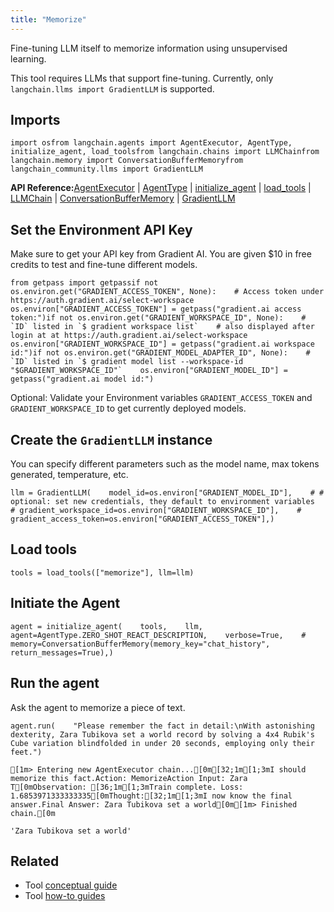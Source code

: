 ```yaml
---
title: "Memorize"
---
```


Fine-tuning LLM itself to memorize information using unsupervised learning.

This tool requires LLMs that support fine-tuning. Currently, only `langchain.llms import GradientLLM` is supported.

## Imports

```
import osfrom langchain.agents import AgentExecutor, AgentType, initialize_agent, load_toolsfrom langchain.chains import LLMChainfrom langchain.memory import ConversationBufferMemoryfrom langchain_community.llms import GradientLLM
```

**API Reference:**[AgentExecutor](https://python.langchain.com/api_reference/langchain/agents/langchain.agents.agent.AgentExecutor.html) | [AgentType](https://python.langchain.com/api_reference/langchain/agents/langchain.agents.agent_types.AgentType.html) | [initialize\_agent](https://python.langchain.com/api_reference/langchain/agents/langchain.agents.initialize.initialize_agent.html) | [load\_tools](https://python.langchain.com/api_reference/community/agent_toolkits/langchain_community.agent_toolkits.load_tools.load_tools.html) | [LLMChain](https://python.langchain.com/api_reference/langchain/chains/langchain.chains.llm.LLMChain.html) | [ConversationBufferMemory](https://python.langchain.com/api_reference/langchain/memory/langchain.memory.buffer.ConversationBufferMemory.html) | [GradientLLM](https://python.langchain.com/api_reference/community/llms/langchain_community.llms.gradient_ai.GradientLLM.html)

## Set the Environment API Key

Make sure to get your API key from Gradient AI. You are given $10 in free credits to test and fine-tune different models.

```
from getpass import getpassif not os.environ.get("GRADIENT_ACCESS_TOKEN", None):    # Access token under https://auth.gradient.ai/select-workspace    os.environ["GRADIENT_ACCESS_TOKEN"] = getpass("gradient.ai access token:")if not os.environ.get("GRADIENT_WORKSPACE_ID", None):    # `ID` listed in `$ gradient workspace list`    # also displayed after login at at https://auth.gradient.ai/select-workspace    os.environ["GRADIENT_WORKSPACE_ID"] = getpass("gradient.ai workspace id:")if not os.environ.get("GRADIENT_MODEL_ADAPTER_ID", None):    # `ID` listed in `$ gradient model list --workspace-id "$GRADIENT_WORKSPACE_ID"`    os.environ["GRADIENT_MODEL_ID"] = getpass("gradient.ai model id:")
```

Optional: Validate your Environment variables `GRADIENT_ACCESS_TOKEN` and `GRADIENT_WORKSPACE_ID` to get currently deployed models.

## Create the `GradientLLM` instance

You can specify different parameters such as the model name, max tokens generated, temperature, etc.

```
llm = GradientLLM(    model_id=os.environ["GRADIENT_MODEL_ID"],    # # optional: set new credentials, they default to environment variables    # gradient_workspace_id=os.environ["GRADIENT_WORKSPACE_ID"],    # gradient_access_token=os.environ["GRADIENT_ACCESS_TOKEN"],)
```

## Load tools

```
tools = load_tools(["memorize"], llm=llm)
```

## Initiate the Agent

```
agent = initialize_agent(    tools,    llm,    agent=AgentType.ZERO_SHOT_REACT_DESCRIPTION,    verbose=True,    # memory=ConversationBufferMemory(memory_key="chat_history", return_messages=True),)
```

## Run the agent

Ask the agent to memorize a piece of text.

```
agent.run(    "Please remember the fact in detail:\nWith astonishing dexterity, Zara Tubikova set a world record by solving a 4x4 Rubik's Cube variation blindfolded in under 20 seconds, employing only their feet.")
```

```
[1m> Entering new AgentExecutor chain...[0m[32;1m[1;3mI should memorize this fact.Action: MemorizeAction Input: Zara T[0mObservation: [36;1m[1;3mTrain complete. Loss: 1.6853971333333335[0mThought:[32;1m[1;3mI now know the final answer.Final Answer: Zara Tubikova set a world[0m[1m> Finished chain.[0m
```

```
'Zara Tubikova set a world'
```

## Related

* Tool [conceptual guide](/oss/concepts/tools)
* Tool [how-to guides](/oss/how_to/#tools)
